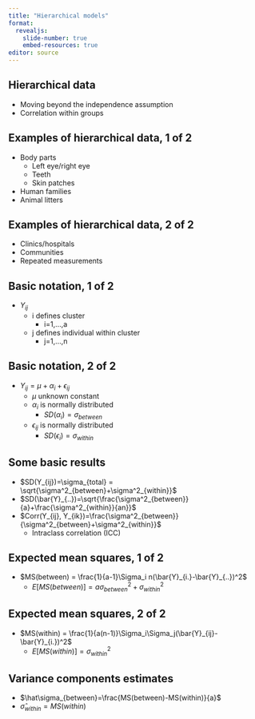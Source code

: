 ```yaml
---
title: "Hierarchical models"
format: 
  revealjs:
    slide-number: true
    embed-resources: true
editor: source
---
```


## Hierarchical data

-   Moving beyond the independence assumption
-   Correlation within groups

::: notes

:::

## Examples of hierarchical data, 1 of 2

-   Body parts
    -   Left eye/right eye
    -   Teeth
    -   Skin patches
-   Human families
-   Animal litters

## Examples of hierarchical data, 2 of 2

-   Clinics/hospitals
-   Communities
-   Repeated measurements

## Basic notation, 1 of 2

-   $Y_{ij}$
    -   i defines cluster
        -   i=1,...,a
    -   j defines individual within cluster
        -   j=1,...,n

## Basic notation, 2 of 2

-   $Y_{ij} = \mu+\alpha_i+\epsilon_{ij}$
    -   $\mu$ unknown constant
    -   $\alpha_i$ is normally distributed
        -   $SD(\alpha_i)=\sigma_{between}$
    -   $\epsilon_{ij}$ is normally distributed
        -   $SD(\epsilon_i)=\sigma_{within}$

## Some basic results

-   $SD(Y_{ij})=\sigma_{total} = \sqrt{\sigma^2_{between}+\sigma^2_{within}}$
-   $SD(\bar{Y}_{..})=\sqrt{\frac{\sigma^2_{between}}{a}+\frac{\sigma^2_{within}}{an}}$
-   $Corr(Y_{ij}, Y_{ik})=\frac{\sigma^2_{between}}{\sigma^2_{between}+\sigma^2_{within}}$
    -   Intraclass correlation (ICC)

## Expected mean squares, 1 of 2

-   $MS(between) = \frac{1}{a-1}\Sigma_i n(\bar{Y}_{i.}-\bar{Y}_{..})^2$
    -   $E[MS(between)] = a\sigma^2_{between}+\sigma^2_{within}$

## Expected mean squares, 2 of 2

-   $MS(within) = \frac{1}{a(n-1)}\Sigma_i\Sigma_j(\bar{Y}_{ij}-\bar{Y}_{i.})^2$
    -   $E[MS(within)] = \sigma^2_{within}$
    
## Variance components estimates

-   $\hat\sigma_{between}=\frac{MS(between)-MS(within)}{a}$
-   $\hat\sigma_{within}=MS(within)$